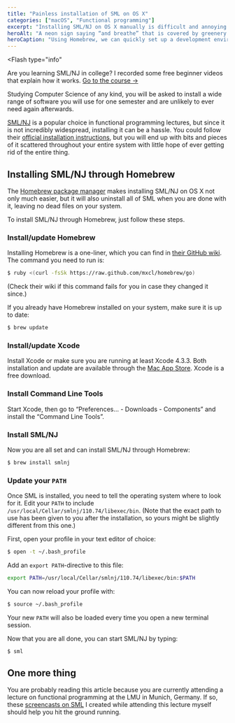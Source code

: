 ```yaml
---
title: "Painless installation of SML on OS X"
categories: ["macOS", "Functional programming"]
excerpt: "Installing SML/NJ on OS X manually is difficult and annoying. Homebrew enables a much easier hassle- and clutter-free installation."
heroAlt: "A neon sign saying “and breathe” that is covered by greenery."
heroCaption: "Using Homebrew, we can quickly set up a development environment for Standard ML on OS X."
---
```


<Flash
  type="info"
>
  Are you learning SML/NJ in college? I recorded some free beginner videos that explain how it works. <a href="/courses/standard-ml-for-beginners">Go to the course&nbsp;→</a>
</Flash>

Studying Computer Science of any kind, you will be asked to install a wide range of software you will use for one semester and are unlikely to ever need again afterwards.

[SML/NJ](http://smlnj.org/ 'Standard ML of New Jersey') is a popular choice in functional programming lectures, but since it is not incredibly widespread, installing it can be a hassle. You could follow their [official installation instructions](http://smlnj.org/install/index.html 'Installation instructions for SML/NJ'), but you will end up with bits and pieces of it scattered throughout your entire system with little hope of ever getting rid of the entire thing.

## Installing SML/NJ through Homebrew

The [Homebrew package manager](http://brew.sh/ 'Homebrew package manager for OS X') makes installing SML/NJ on OS X not only much easier, but it will also uninstall all of SML when you are done with it, leaving no dead files on your system.

To install SML/NJ through Homebrew, just follow these steps.

### Install/update Homebrew

Installing Homebrew is a one-liner, which you can find in [their GitHub wiki](https://github.com/mxcl/homebrew/wiki/installation 'Installation instructions on the Homebrew GitHub-wiki'). The command you need to run is:

```bash
$ ruby <(curl -fsSk https://raw.github.com/mxcl/homebrew/go)
```

(Check their wiki if this command fails for you in case they changed it since.)

If you already have Homebrew installed on your system, make sure it is up to
date:

```bash
$ brew update
```

### Install/update Xcode

Install Xcode or make sure you are running at least Xcode 4.3.3. Both installation and update are available through the [Mac App Store](http://itunes.apple.com/us/app/xcode/id497799835 'Xcode on the Mac App Store'). Xcode is a free download.

### Install Command Line Tools

Start Xcode, then go to “Preferences&hellip; - Downloads - Components” and install the “Command Line Tools”.

### Install SML/NJ

Now you are all set and can install SML/NJ through Homebrew:

```bash
$ brew install smlnj
```

### Update your `PATH`

Once SML is installed, you need to tell the operating system where to look for it. Edit your `PATH` to include `/usr/local/Cellar/smlnj/110.74/libexec/bin`. (Note that the exact path to use has been given to you after the installation, so yours might be slightly different from this one.)

First, open your profile in your text editor of choice:

```bash
$ open -t ~/.bash_profile
```

Add an `export PATH`-directive to this file:

```bash
export PATH=/usr/local/Cellar/smlnj/110.74/libexec/bin:$PATH
```

You can now reload your profile with:

```bash
$ source ~/.bash_profile
```

Your new `PATH` will also be loaded every time you open a new terminal session.

Now that you are all done, you can start SML/NJ by typing:

```bash
$ sml
```

## One more thing

You are probably reading this article because you are currently attending a lecture on functional programming at the LMU in Munich, Germany. If so, these [screencasts on SML](/posts/screencasts-on-standard-ml-in-german 'Screencasts on Standard ML in German') I created while attending this lecture myself should help you hit the ground running.
